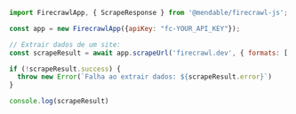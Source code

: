 ```js Node.js
import FirecrawlApp, { ScrapeResponse } from '@mendable/firecrawl-js';

const app = new FirecrawlApp({apiKey: "fc-YOUR_API_KEY"});

// Extrair dados de um site:
const scrapeResult = await app.scrapeUrl('firecrawl.dev', { formats: ['markdown', 'html'] }) as ScrapeResponse;

if (!scrapeResult.success) {
  throw new Error(`Falha ao extrair dados: ${scrapeResult.error}`)
}

console.log(scrapeResult)
```
